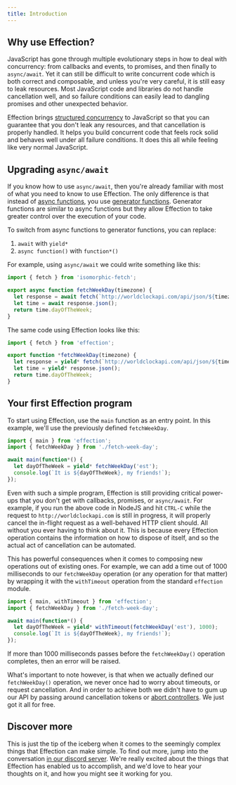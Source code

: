 ```yaml
---
title: Introduction
---
```


## Why use Effection?

JavaScript has gone through multiple evolutionary steps in how to deal
with concurrency: from callbacks and events, to promises, and then
finally to `async/await`. Yet it can still be difficult to write
concurrent code which is both correct and composable, and unless
you're very careful, it is still easy to leak resources. Most
JavaScript code and libraries do not handle cancellation well, and so
failure conditions can easily lead to dangling promises and other
unexpected behavior.

Effection brings [structured concurrency][structured concurrency] to
JavaScript so that you can guarantee that you don't leak any
resources, and that cancellation is properly handled. It helps you
build concurrent code that feels rock solid and behaves well under all
failure conditions. It does this all while feeling like very normal
JavaScript.

## Upgrading `async/await`

If you know how to use `async/await`, then you're already familiar with most of
what you need to know to use Effection. The only difference is that instead
of [async functions][], you use [generator functions][]. Generator functions are
similar to async functions but they allow Effection to take greater control over
the execution of your code.

To switch from async functions to generator functions, you can replace:

1. `await` with `yield*`
1. `async function()` with `function*()`


For example, using `async/await` we could write something like this:

``` javascript {1,3-4} showLineNumbers
import { fetch } from 'isomorphic-fetch';

export async function fetchWeekDay(timezone) {
  let response = await fetch(`http://worldclockapi.com/api/json/${timezone}/now`);
  let time = await response.json();
  return time.dayOfTheWeek;
}
```

The same code using Effection looks like this:

``` javascript
import { fetch } from 'effection';

export function *fetchWeekDay(timezone) {
  let response = yield* fetch(`http://worldclockapi.com/api/json/${timezone}/now`);
  let time = yield* response.json();
  return time.dayOfTheWeek;
}
```

## Your first Effection program

To start using Effection, use the `main` function as an entry
point. In this example, we'll use the previously defined
`fetchWeekDay`.

``` javascript
import { main } from 'effection';
import { fetchWeekDay } from './fetch-week-day';

await main(function*() {
  let dayOfTheWeek = yield* fetchWeekDay('est');
  console.log(`It is ${dayOfTheWeek}, my friends!`);
});
```

Even with such a simple program, Effection is still providing critical
power-ups that you don't get with callbacks,
promises, or `async/await`. For example, if you run the above code in
NodeJS and hit `CTRL-C` while the request to `http://worldclockapi.com` is
still in progress, it will properly cancel the in-flight request
as a well-behaved HTTP client should. All without you ever having to
think about it. This is because every Effection operation contains
the information on how to dispose of itself, and so the actual act of
cancellation can be automated.

This has powerful consequences when it comes to composing new
operations out of existing ones. For example, we can add a time out of
1000 milliseconds to our `fetchWeekDay` operation (or any operation
for that matter) by wrapping it with the `withTimeout` operation from
the standard `effection` module.

``` javascript
import { main, withTimeout } from 'effection';
import { fetchWeekDay } from './fetch-week-day';

await main(function*() {
  let dayOfTheWeek = yield* withTimeout(fetchWeekDay('est'), 1000);
  console.log(`It is ${dayOfTheWeek}, my friends!`);
});
```

If more than 1000 milliseconds passes before the `fetchWeekDay()`
operation completes, then an error will be raised.

What's important to note however, is that when we actually defined our
`fetchWeekDay()` operation, we never once had to worry about timeouts,
or request cancellation. And in order to achieve both we didn't have
to gum up our API by passing around cancellation tokens or [abort
controllers][abort controller]. We just got it all for free.

## Discover more

This is just the tip of the iceberg when it comes to the seemingly complex
things that Effection can make simple. To find out more, jump
into the conversation [in our discord server][discord]. We're really
excited about the things that Effection has enabled us to accomplish,
and we'd love to hear your thoughts on it, and how you might see
it working for you.

[structured concurrency]: https://vorpus.org/blog/notes-on-structured-concurrency-or-go-statement-considered-harmful/
[generator functions]: https://developer.mozilla.org/en-US/docs/Web/JavaScript/Reference/Statements/function*
[generators]: https://developer.mozilla.org/en-US/docs/Web/JavaScript/Reference/Global_Objects/Generator
[async functions]: https://developer.mozilla.org/en-US/docs/Web/JavaScript/Reference/Statements/async_function
[abort controller]: https://developer.mozilla.org/en-US/docs/Web/API/AbortController
[discord]: https://discord.gg/Ug5nWH8
